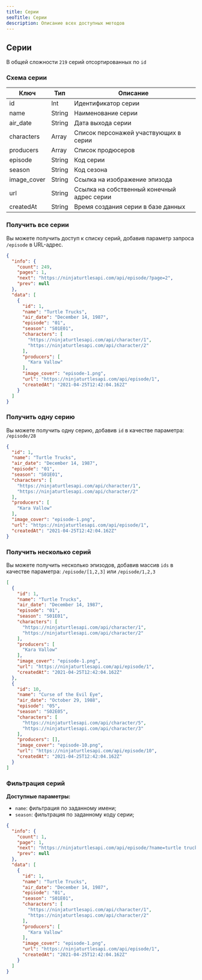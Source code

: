 ```yaml
---
title: Серии
seoTitle: Серии
description: Описание всех доступных методов
---
```


## Серии
В общей сложности `219` серий отсортированных по `id`

### Схема серии

| Ключ        | Тип    | Описание                                   |
|-------------|--------|--------------------------------------------|
| id          | Int    | Идентификатор серии                        |,
| name        | String | Наименование серии                         |,
| air_date    | String | Дата выхода серии                          |,
| characters  | Array  | Список персонажей участвующих в серии      |,
| producers   | Array  | Список продюсеров                          |,
| episode     | String | Код серии                                  |,
| season      | String | Код сезона                                 |,
| image_cover | String | Ссылка на изображение эпизода              |,
| url         | String | Ссылка на собственный конечный адрес серии |,
| createdAt   | String | Время создания серии в базе данных         |

### Получить все серии
Вы можете получить доступ к списку серий, добавив параметр запроса `/episode` в URL-адрес.

```json
{
  "info": {
    "count": 249,
    "pages": 1,
    "next": "https://ninjaturtlesapi.com/api/episode/?page=2",
    "prev": null
  },
  "data": [
    {
      "id": 1,
      "name": "Turtle Trucks",
      "air_date": "December 14, 1987",
      "episode": "01",
      "season": "S01E01",
      "characters": [
        "https://ninjaturtlesapi.com/api/character/1",
        "https://ninjaturtlesapi.com/api/character/2"
      ],
      "producers": [
        "Kara Vallow"
      ],
      "image_cover": "episode-1.png",
      "url": "https://ninjaturtlesapi.com/api/episode/1",
      "createdAt": "2021-04-25T12:42:04.162Z"
    }
  ]
}
```

### Получить одну серию
Вы можете получить одну серию, добавив  `id`  в качестве параметра: `/episode/28`

```json
{
  "id": 1,
  "name": "Turtle Trucks",
  "air_date": "December 14, 1987",
  "episode": "01",
  "season": "S01E01",
  "characters": [
    "https://ninjaturtlesapi.com/api/character/1",
    "https://ninjaturtlesapi.com/api/character/2"
  ],
  "producers": [
    "Kara Vallow"
  ],
  "image_cover": "episode-1.png",
  "url": "https://ninjaturtlesapi.com/api/episode/1",
  "createdAt": "2021-04-25T12:42:04.162Z"
}
```

### Получить несколько серий
Вы можете получить несколько эпизодов, добавив массив `ids` в качестве параметра: `/episode/[1,2,3]` или `/episode/1,2,3`

```json
[
  {
    "id": 1,
    "name": "Turtle Trucks",
    "air_date": "December 14, 1987",
    "episode": "01",
    "season": "S01E01",
    "characters": [
      "https://ninjaturtlesapi.com/api/character/1",
      "https://ninjaturtlesapi.com/api/character/2"
    ],
    "producers": [
      "Kara Vallow"
    ],
    "image_cover": "episode-1.png",
    "url": "https://ninjaturtlesapi.com/api/episode/1",
    "createdAt": "2021-04-25T12:42:04.162Z"
  },
  {
    "id": 10,
    "name": "Curse of the Evil Eye",
    "air_date": "October 29, 1988",
    "episode": "05",
    "season": "S02E05",
    "characters": [
      "https://ninjaturtlesapi.com/api/character/5",
      "https://ninjaturtlesapi.com/api/character/3"
    ],
    "producers": [],
    "image_cover": "episode-10.png",
    "url": "https://ninjaturtlesapi.com/api/episode/10",
    "createdAt": "2021-04-25T12:42:04.162Z"
  }
]
```

### Фильтрация серий

**Доступные параметры:**

* `name`: фильтрация по заданному имени;
* `season`: фильтрация по заданному коду серии;

```json
{
  "info": {
    "count": 1,
    "page": 1,
    "next": "https://ninjaturtlesapi.com/api/episode/?name=turtle trucks",
    "prev": null
  },
  "data": [
    {
      "id": 1,
      "name": "Turtle Trucks",
      "air_date": "December 14, 1987",
      "episode": "01",
      "season": "S01E01",
      "characters": [
        "https://ninjaturtlesapi.com/api/character/1",
        "https://ninjaturtlesapi.com/api/character/2"
      ],
      "producers": [
        "Kara Vallow"
      ],
      "image_cover": "episode-1.png",
      "url": "https://ninjaturtlesapi.com/api/episode/1",
      "createdAt": "2021-04-25T12:42:04.162Z"
    }
  ]
}
```
